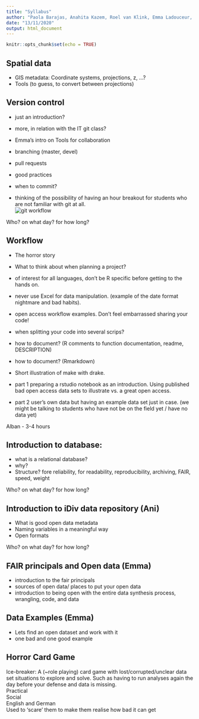 ```yaml
---
title: "Syllabus"
author: "Paola Barajas, Anahita Kazem, Roel van Klink, Emma Ladouceur, Alban Sagouis"
date: "13/11/2020"
output: html_document
---
```


```r
knitr::opts_chunk$set(echo = TRUE)
```

## Spatial data
 - GIS metadata: Coordinate systems, projections, z, ...?
 - Tools (to guess, to convert between projections)

## Version control
 - just an introduction?
 - more, in relation with the IT git class?
 - Emma's intro on Tools for collaboration
 - branching (master, devel)
 - pull requests
 - good practices
 - when to commit?

 - thinking of the possibility of having an hour breakout for students who are not familiar with git at all.  
 ![git workflow](git-workflow.png)

Who? on what day? for how long?

## Workflow
 - The horror story
 - What to think about when planning a project?
 - of interest for all languages, don't be R specific before getting to the hands on.
 - never use Excel for data manipulation. (example of the date format nightmare and bad habits).
 - open access workflow examples. Don't feel embarrassed sharing your code!
 - when splitting your code into several scrips?
 - how to document? (R comments to function documentation, readme, DESCRIPTION)
 - how to document? (Rmarkdown)
 - Short illustration of make with drake.
 
 - part 1 preparing a rstudio notebook as an introduction. Using published bad open access data sets to illustrate vs. a great open access.
 - part 2 user's own data but having an example data set just in case. (we might be talking to students who have not be on the field yet / have no data yet)

Alban - 3-4 hours

## Introduction to database:
 - what is a relational database?
 - why?
 - Structure? fore reliability, for readability, reproducibility, archiving, FAIR, speed, weight

Who? on what day? for how long?  

## Introduction to iDiv data repository (Ani)
 - What is good open data metadata
 - Naming variables in a meaningful way
 - Open formats
 
Who? on what day? for how long?  

## FAIR principals and Open data (Emma)
- introduction to the fair principals
- sources of open data/ places to put your open data
- introduction to being open with the entire data synthesis process, wrangling, code, and data

## Data Examples (Emma)
- Lets find an open dataset and work with it
- one bad and one good example

## Horror Card Game
Ice-breaker:
A (~role playing) card game with lost/corrupted/unclear data set situations to explore and solve. Such as having to run analyses again the day before your defense and data is missing.  
Practical  
Social  
English and German  
Used to 'scare' them to make them realise how bad it can get  

  

  
